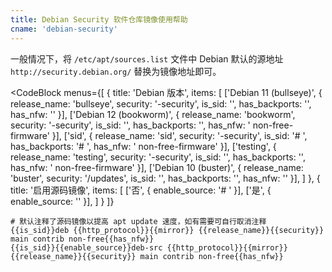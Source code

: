 ```yaml
---
title: Debian Security 软件仓库镜像使用帮助
cname: 'debian-security'
---
```


一般情况下，将 `/etc/apt/sources.list` 文件中 Debian 默认的源地址 `http://security.debian.org/` 替换为镜像地址即可。

<CodeBlock
  menus={[
    {
      title: 'Debian 版本',
      items: [
        ['Debian 11 (bullseye)', { release_name: 'bullseye', security: '-security', is_sid: '', has_backports: '', has_nfw: ''  }],
        ['Debian 12 (bookworm)', { release_name: 'bookworm', security: '-security', is_sid: '', has_backports: '', has_nfw: ' non-free-firmware'  }],
        ['sid', { release_name: 'sid', security: '-security', is_sid: '# ', has_backports: '# ', has_nfw: ' non-free-firmware'  }],
        ['testing', { release_name: 'testing', security: '-security', is_sid: '', has_backports: '', has_nfw: ' non-free-firmware'  }],
        ['Debian 10 (buster)', { release_name: 'buster', security: '/updates', is_sid: '', has_backports: '', has_nfw: ''  }],
      ]
    },
    {
      title: '启用源码镜像',
      items: [
        ['否', { enable_source: '# ' }],
        ['是', { enable_source: '' }],
      ]
    }
  ]}
>

```properties
# 默认注释了源码镜像以提高 apt update 速度，如有需要可自行取消注释
{{is_sid}}deb {{http_protocol}}{{mirror}} {{release_name}}{{security}} main contrib non-free{{has_nfw}}
{{is_sid}}{{enable_source}}deb-src {{http_protocol}}{{mirror}} {{release_name}}{{security}} main contrib non-free{{has_nfw}}
```

</CodeBlock>
